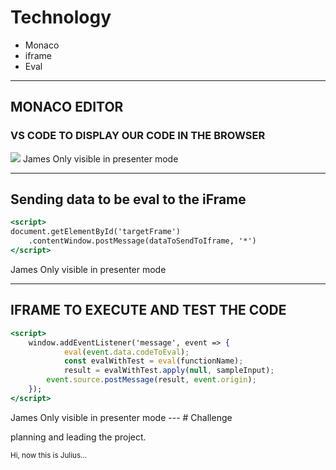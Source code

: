 
# Technology

- Monaco
- iframe
- Eval

---

## MONACO EDITOR
### VS CODE TO DISPLAY OUR CODE IN THE BROWSER

<img src="./monaco.gif"/>
<Notes>
    James
  Only visible in presenter mode
</Notes>

---

## Sending data to be eval to the iFrame

``` jsx
<script>
document.getElementById('targetFrame')
    .contentWindow.postMessage(dataToSendToIframe, '*')
</script>

```
<Notes>
    James
  Only visible in presenter mode
</Notes>

---

## IFRAME TO EXECUTE AND TEST THE CODE

``` jsx
<script>
    window.addEventListener('message', event => {
            eval(event.data.codeToEval);
            const evalWithTest = eval(functionName);
            result = evalWithTest.apply(null, sampleInput);
        event.source.postMessage(result, event.origin);
    });
</script>

```


<Notes>
    James
  Only visible in presenter mode
</Notes>
---
# Challenge 

planning and leading the project.



<Small name='james' quote='@ Rafal, dont copy and paste'/>

<Notes>
   Hi, now this is Julius...
</Notes>



